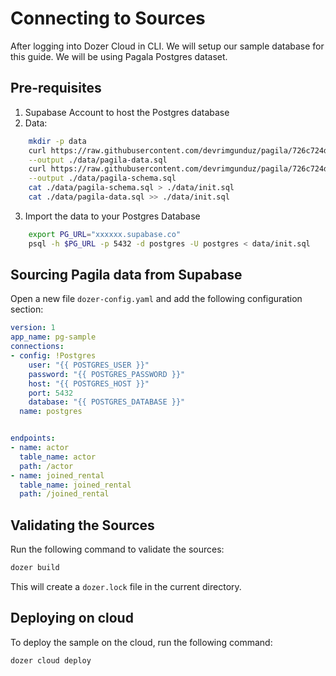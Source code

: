 

# Connecting to Sources


After logging into Dozer Cloud in CLI. We will setup our sample database for this guide. We will be using Pagala Postgres dataset. 

## Pre-requisites

1. Supabase Account to host the Postgres database
2. Data:
```bash
    mkdir -p data
    curl https://raw.githubusercontent.com/devrimgunduz/pagila/726c724df9f86406577c47790d6f8e6f2be06186/pagila-data.sql\
    --output ./data/pagila-data.sql
    curl https://raw.githubusercontent.com/devrimgunduz/pagila/726c724df9f86406577c47790d6f8e6f2be06186/pagila-schema.sql\
    --output ./data/pagila-schema.sql
    cat ./data/pagila-schema.sql > ./data/init.sql
    cat ./data/pagila-data.sql >> ./data/init.sql

```
3. Import the data to your Postgres Database
```bash
    export PG_URL="xxxxxx.supabase.co"
    psql -h $PG_URL -p 5432 -d postgres -U postgres < data/init.sql
```

## Sourcing Pagila data from Supabase

Open a new file `dozer-config.yaml` and add the following configuration section:

```yaml
version: 1
app_name: pg-sample
connections:
- config: !Postgres
    user: "{{ POSTGRES_USER }}"
    password: "{{ POSTGRES_PASSWORD }}"
    host: "{{ POSTGRES_HOST }}"
    port: 5432
    database: "{{ POSTGRES_DATABASE }}"
  name: postgres


endpoints:
- name: actor
  table_name: actor
  path: /actor
- name: joined_rental
  table_name: joined_rental
  path: /joined_rental
```

## Validating the Sources

Run the following command to validate the sources:

```bash
dozer build
```

This will create a `dozer.lock` file in the current directory.

## Deploying on cloud

To deploy the sample on the cloud, run the following command:

```bash
dozer cloud deploy
```


